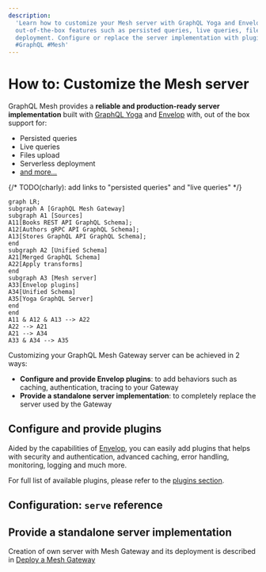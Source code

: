 ```yaml
---
description:
  'Learn how to customize your Mesh server with GraphQL Yoga and Envelop, and take advantage of
  out-of-the-box features such as persisted queries, live queries, files upload, and serverless
  deployment. Configure or replace the server implementation with plugins and a standalone solution.
  #GraphQL #Mesh'
---
```



# How to: Customize the Mesh server

GraphQL Mesh provides a **reliable and production-ready server implementation** built with
[GraphQL Yoga](https://graphql-yoga.com) and [Envelop](https://envelop.dev) with, out of the box
support for:

- Persisted queries
- Live queries
- Files upload
- Serverless deployment
- [and more...](https://graphql-yoga.com/docs/quick-start)

{/* TODO(charly): add links to "persisted queries" and "live queries" */}

```mermaid
graph LR;
subgraph A [GraphQL Mesh Gateway]
subgraph A1 [Sources]
A11[Books REST API GraphQL Schema];
A12[Authors gRPC API GraphQL Schema];
A13[Stores GraphQL API GraphQL Schema];
end
subgraph A2 [Unified Schema]
A21[Merged GraphQL Schema]
A22[Apply transforms]
end
subgraph A3 [Mesh server]
A33[Envelop plugins]
A34[Unified Schema]
A35[Yoga GraphQL Server]
end
end
A11 & A12 & A13 --> A22
A22 --> A21
A21 --> A34
A33 & A34 --> A35
```

Customizing your GraphQL Mesh Gateway server can be achieved in 2 ways:

- **Configure and provide Envelop plugins**: to add behaviors such as caching, authentication,
  tracing to your Gateway
- **Provide a standalone server implementation**: to completely replace the server used by the
  Gateway

## Configure and provide plugins

Aided by the capabilities of [Envelop](https://envelop.dev), you can easily add plugins that helps
with security and authentication, advanced caching, error handling, monitoring, logging and much
more.

For full list of available plugins, please refer to the
[plugins section](/docs/plugins/plugins-introduction).

## Configuration: `serve` reference


<API />

## Provide a standalone server implementation

Creation of own server with Mesh Gateway and its deployment is described in
[Deploy a Mesh Gateway](/docs/getting-started/deploy-mesh-gateway)

